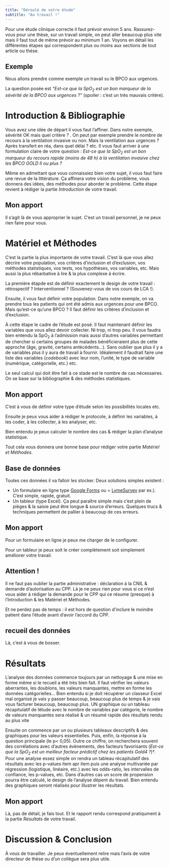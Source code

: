 ```yaml
---
title: "Déroulé de votre étude"
subtitle: "Au travail !"
---
```



Pour une étude clinique correcte il faut prévoir environ 5 ans. Rassurez-vous pour une thèse, sur un travail simple, on peut aller beaucoup plus vite mais il faut tout de même prévoir au minimum 1 an. Voyons en détail les différentes étapes qui correspondent plus ou moins aux sections de tout article ou thèse. 


::: {.callout-note}
## Exemple

Nous allons prendre comme exemple un travail su le BPCO aux urgences. 

La question posée est *"Est-ce que la SpO~2~ est un bon marqueur de la sévérité de la BPCO aux urgences ?"* (spoiler : c'est un très mauvais critère).
:::

::: {.panel-tabset}

# Introduction & Bibliographie

Vous avez une idée de départ il vous faut l'affiner. Dans notre exemple, sévérité OK mais quel critère ? . On peut par exemple prendre le nombre de recours à la ventilation invasive ou non. Mais la ventilation aux urgences ? Après transfert en réa, dans quel délai ? etc. Il vous faut arriver à une formulation claire de votre question : *Est-ce que la SpO~2~ est un bon marqueur du recours rapide (moins de 48 h) à la ventilation invasive chez les BPCO GOLD II ou plus ?*

Même en admettant que vous connaissiez bien votre sujet, il vous faut faire une revue de la littérature. Ça affinera votre vision du problème, vous donnera des idées, des méthodes pour aborder le problème. Cette étape revient à rédiger la partie *Introduction* de votre travail.

::: {.callout-tip}
## Mon apport

Il s'agit là de vous approprier le sujet. C'est un travail personnel, je ne peux rien faire pour vous. 
:::

# Matériel et Méthodes

C'est la partie la plus importante de votre travail. C'est là que vous allez décrire votre population, vos critères d'inclusion et d'exclusion, vos méthodes statistiques, vos tests, vos hypothèses, vos variables, etc. Mais aussi la plus rébarbative à lire & la plus complexe à écrire.

La première étapde est de définir exactement le design de votre travail : rétrospectif ? Interventionnel ? (Souvenez-vous de vos cours de LCA !). 

Ensuite, il vous faut définir votre population. Dans notre exemple, on va prendre tous les patients qui ont été admis aux urgences pour une BPCO. Mais qu'est-ce qu'une BPCO ? Il faut définir les critères d'inclusion et d'exclusion.

À cette étape le cadre de l'étude est posé. Il faut maintenant définir les variables que vous allez devoir collecter. Ni trop, ni trop peu. Il vous faudra bien entendu la SpO~2~ à l'admission mais aussi d'autres variables permettant de chercher si certains groupes de malades bénéficieraient plus de cette approche (âge, gravité, certains antécédents...). Sans oublier que plus il y a de variables plus il y aura de travail à fournir. Idéalement il faudrait faire une liste des variables (*codebook*) avec leur nom, l'unité, le type de variable (numérique, catégorielle, etc.) etc. 

Le seul calcul qui doit être fait à ce stade est le nombre de cas nécessaires. On se base sur la bibliographie & des méthodes statistiques.

::: {.callout-tip}
## Mon apport

C'est à vous de définir votre type d'étude selon les possibilités locales etc.

Ensuite je peux vous aider à rédiger le protocole, à définir les variables, à les coder, à les collecter, à les analyser, etc. 

Bien entendu je peux calculer le nombre des cas & rédiger la plan d'analyse statistique. 
:::

Tout cela vous donnera une bonne base pour rédiger votre partie *Matériel et Méthodes*.

## Base de données

Toutes ces données il va falloir les stocker. Deux solutions simples existent : 

- Un formulaire en ligne type [Google Forms](https://www.google.fr/intl/fr/forms/about/) ou = [LymeSurvey](https://www.limesurvey.org/fr) par ex.). C'est simple, rapide, gratuit.  
- Un tableur (type Excel). Ça peut paraître simple mais c'est plein de pièges & la saisie peut être longue & source d'erreurs. Quelques trucs & techniques permettent de pallier à beaucoup de ces erreurs.

::: {.callout-tip}
## Mon apport

Pour un formulaire en ligne je peux me charger de le configurer. 

Pour un tableur je peux soit le créer complètement soit simplement améliorer votre travail. 
:::

::: {.callout-warning}
## Attention !

Il ne faut pas oublier la partie administrative : déclaration à la CNIL & demande d'autorisation au CPP. Là je ne peux rien pour vous si ce n'est vous aider à rédiger la demande pour le CPP qui ce résume (presque) à l'Introduction & les Matériel et Méthodes.

Et ne perdez pas de temps : il est hors de question d'inclure le moindre patient dans l’étude avant d'avoir l'accord du CPP.
:::

## recueil des données

Là, c'est à vous de bosser. 

# Résultats

L'analyse des données commence toujours par un nettoyage & une mise en forme même si le recueil a été très bien fait. Il faut vérifier les valeurs aberrantes, les doublons, les valeurs manquantes, mettre en forme les données catégorielles... Bien entendu si je doit récupérer un classeur Excel mal organisé je vais y passer beaucoup, beaucoup plus de temps  &  je vais vous facturer beaucoup, beaucoup plus. UN graphique ou un tableau récapitulatif de létude avec le nombre de variables par catégorie, le nombre de valeurs manquantes sera réalisé & un résumé rapide des résultats rendu au plus vite

Ensuite on commence par un ou plusieurs tableaux descriptifs & des graphiques pour les valeurs essentielles. Puis, enfin, la réponse à la question principale (le p< 0,05). Outre ce chiffre, on recherchera souvent des corrélations avec d'autres évènements, des facteurs  favorisants (*Est-ce que la SpO~2~ est un meilleur facteur prédictif chez les patients Gold4 ?*)*. Pour une analyse essez simple on rendra un tableau récapitulatif des résultats avec les p-values item apr item puis une analyse multivariée par régression (logistique, linéaire, etc.) avec les odds-ratio, les intervalles de confiance, les p-values, etc. Dans d'autres cas un score de propension pourra être calculé, le design de l'analyse dépent du travail. Bien entendu des graphiques seront réalisés pour illustrer les résultats.

::: {.callout-tip}
## Mon apport

Là, pas de détail, je fais tout. Et le rapport rendu correspond pratiqument à la partie *Résultats* de votre travail.
:::

# Discussion & Conclusion

À  vous de travailler. Je peux éventuellement relire mais l'avis de votre directeur de thèse ou d'un collègue sera plus utile.

:::


